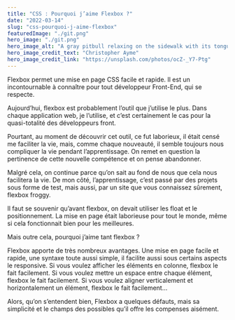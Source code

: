 ```yaml
---
title: "CSS : Pourquoi j’aime Flexbox ?"
date: "2022-03-14"
slug: "css-pourquoi-j-aime-flexbox"
featuredImage: "./git.png"
hero_image: "./git.png"
hero_image_alt: "A gray pitbull relaxing on the sidewalk with its tongue hanging out"
hero_image_credit_text: "Christopher Ayme"
hero_image_credit_link: "https://unsplash.com/photos/ocZ-_Y7-Ptg"
---
```


Flexbox permet une mise en page CSS facile et rapide. Il est un incontournable à connaître pour tout développeur Front-End, qui se respecte.

Aujourd’hui, flexbox est probablement l’outil que j’utilise le plus. Dans chaque application web, je l’utilise, et c’est certainement le cas pour la quasi-totalité des développeurs front.

Pourtant, au moment de découvrir cet outil, ce fut laborieux, il était censé me faciliter la vie, mais, comme chaque nouveauté, il semble toujours nous compliquer la vie pendant l’apprentissage. On remet en question la pertinence de cette nouvelle compétence et on pense abandonner.

Malgré cela, on continue parce qu’on sait au fond de nous que cela nous facilitera la vie. De mon côté, l’apprentissage, c’est passé par des projets sous forme de test, mais aussi, par un site que vous connaissez sûrement, flexbox froggy.

Il faut se souvenir qu’avant flexbox, on devait utiliser les float et le positionnement. La mise en page était laborieuse pour tout le monde, même si cela fonctionnait bien pour les meilleures.

Mais outre cela, pourquoi j’aime tant flexbox ?

Flexbox apporte de très nombreux avantages. Une mise en page facile et rapide, une syntaxe toute aussi simple, il facilite aussi sous certains aspects le responsive. Si vous voulez afficher les éléments en colonne, flexbox le fait facilement. Si vous voulez mettre un espace entre chaque élément, flexbox le fait facilement. Si vous voulez aligner verticalement et horizontalement un élément, flexbox le fait facilement…

Alors, qu’on s’entendent bien, Flexbox a quelques défauts, mais sa simplicité et le champs des possibles qu’il offre les compenses aisément.

